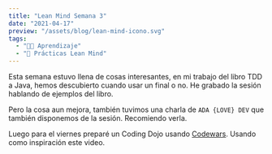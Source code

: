 ```yaml
---
title: "Lean Mind Semana 3"
date: "2021-04-17"
preview: "/assets/blog/lean-mind-icono.svg"
tags:
  - "👨‍💻 Aprendizaje"
  - "📘 Prácticas Lean Mind"
---
```


Esta semana estuvo llena de cosas interesantes, en mi trabajo del libro TDD a
Java, hemos descubierto cuando usar un final o no. He grabado la sesión hablando
de ejemplos del libro.

<YouTube videoId="YDKWayixybI" title="Coding Dojo" />

Pero la cosa aun mejora, también tuvimos una charla de `ADA {LOVE} DEV` que
también disponemos de la sesión. Recomiendo verla.

<YouTube videoId="-SS1Yf14ohY" title="Coding Dojo" />

Luego para el viernes preparé un Coding Dojo usando
[Codewars](https://www.codewars.com/). Usando como inspiración este video.

<YouTube videoId="DNNuMpF-ncs" title="Coding Dojo" />
